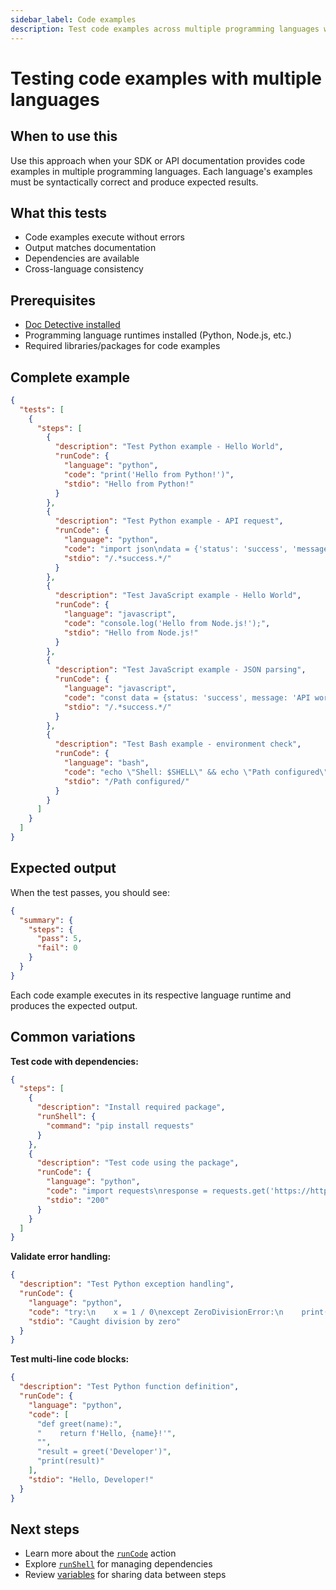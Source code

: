 ```yaml
---
sidebar_label: Code examples
description: Test code examples across multiple programming languages with validation
---
```


# Testing code examples with multiple languages

## When to use this

Use this approach when your SDK or API documentation provides code examples in multiple programming languages. Each language's examples must be syntactically correct and produce expected results.

## What this tests

- Code examples execute without errors
- Output matches documentation
- Dependencies are available
- Cross-language consistency

## Prerequisites

- [Doc Detective installed](/docs/get-started/installation)
- Programming language runtimes installed (Python, Node.js, etc.)
- Required libraries/packages for code examples

## Complete example

```json title="code-examples.spec.json"
{
  "tests": [
    {
      "steps": [
        {
          "description": "Test Python example - Hello World",
          "runCode": {
            "language": "python",
            "code": "print('Hello from Python!')",
            "stdio": "Hello from Python!"
          }
        },
        {
          "description": "Test Python example - API request",
          "runCode": {
            "language": "python",
            "code": "import json\ndata = {'status': 'success', 'message': 'API working'}\nprint(json.dumps(data))",
            "stdio": "/.*success.*/"
          }
        },
        {
          "description": "Test JavaScript example - Hello World",
          "runCode": {
            "language": "javascript",
            "code": "console.log('Hello from Node.js!');",
            "stdio": "Hello from Node.js!"
          }
        },
        {
          "description": "Test JavaScript example - JSON parsing",
          "runCode": {
            "language": "javascript",
            "code": "const data = {status: 'success', message: 'API working'}; console.log(JSON.stringify(data));",
            "stdio": "/.*success.*/"
          }
        },
        {
          "description": "Test Bash example - environment check",
          "runCode": {
            "language": "bash",
            "code": "echo \"Shell: $SHELL\" && echo \"Path configured\"",
            "stdio": "/Path configured/"
          }
        }
      ]
    }
  ]
}
```

## Expected output

When the test passes, you should see:

```json
{
  "summary": {
    "steps": {
      "pass": 5,
      "fail": 0
    }
  }
}
```

Each code example executes in its respective language runtime and produces the expected output.

## Common variations

**Test code with dependencies:**

```json
{
  "steps": [
    {
      "description": "Install required package",
      "runShell": {
        "command": "pip install requests"
      }
    },
    {
      "description": "Test code using the package",
      "runCode": {
        "language": "python",
        "code": "import requests\nresponse = requests.get('https://httpbin.org/status/200')\nprint(response.status_code)",
        "stdio": "200"
      }
    }
  ]
}
```

**Validate error handling:**

```json
{
  "description": "Test Python exception handling",
  "runCode": {
    "language": "python",
    "code": "try:\n    x = 1 / 0\nexcept ZeroDivisionError:\n    print('Caught division by zero')",
    "stdio": "Caught division by zero"
  }
}
```

**Test multi-line code blocks:**

```json
{
  "description": "Test Python function definition",
  "runCode": {
    "language": "python",
    "code": [
      "def greet(name):",
      "    return f'Hello, {name}!'",
      "",
      "result = greet('Developer')",
      "print(result)"
    ],
    "stdio": "Hello, Developer!"
  }
}
```

## Next steps

- Learn more about the [`runCode`](/docs/get-started/actions/runCode) action
- Explore [`runShell`](/docs/get-started/actions/runShell) for managing dependencies
- Review [variables](/docs/get-started/actions/loadVariables) for sharing data between steps
